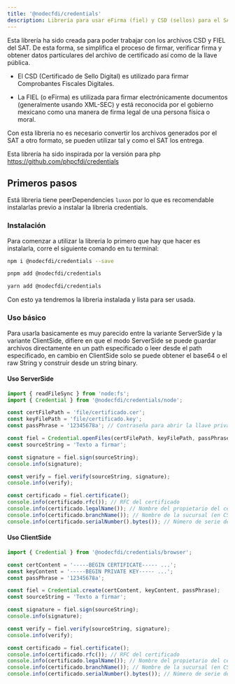 ```yaml
---
title: '@nodecfdi/credentials'
description: Librería para usar eFirma (fiel) y CSD (sellos) para el SAT.
---
```



Esta librería ha sido creada para poder trabajar con los archivos CSD y FIEL del SAT. De esta forma,
se simplifica el proceso de firmar, verificar firma y obtener datos particulares del archivo de
certificado así como de la llave pública.

- El CSD (Certificado de Sello Digital) es utilizado para firmar Comprobantes Fiscales Digitales.

- La FIEL (o eFirma) es utilizada para firmar electrónicamente documentos (generalmente usando
  XML-SEC) y está reconocida por el gobierno mexicano como una manera de firma legal de una persona
  física o moral.

Con esta librería no es necesario convertir los archivos generados por el SAT a otro formato, se
pueden utilizar tal y como el SAT los entrega.

Esta librería ha sido inspirada por la versión para php https://github.com/phpcfdi/credentials

## Primeros pasos

Está libreria tiene peerDependencies `luxon` por lo que es recomendable instalarlas previo a
instalar la libreria credentials.

### Instalación

Para comenzar a utilizar la libreria lo primero que hay que hacer es instalarla, corre el siguiente
comando en tu terminal:

<Tabs syncKey="pkg">
<TabItem label="npm">

```sh
npm i @nodecfdi/credentials --save
```

</TabItem>
<TabItem label="pnpm">

```sh
pnpm add @nodecfdi/credentials
```

</TabItem>
<TabItem label="Yarn">

```sh
yarn add @nodecfdi/credentials
```

</TabItem>
</Tabs>

Con esto ya tendremos la libreria instalada y lista para ser usada.

### Uso básico

Para usarla basicamente es muy parecido entre la variante ServerSide y la variante ClientSide,
difiere en que el modo ServerSide se puede guardar archivos directamente en un path especificado o
leer desde el path especificado, en cambio en ClientSide solo se puede obtener el base64 o el raw
String y construir desde un string binary.

#### Uso ServerSide

```ts
import { readFileSync } from 'node:fs';
import { Credential } from '@nodecfdi/credentials/node';

const certFilePath = 'file/certificado.cer';
const keyFilePath = 'file/certificado.key';
const passPhrase = '12345678a'; // Contraseña para abrir la llave privada

const fiel = Credential.openFiles(certFilePath, keyFilePath, passPhrase);
const sourceString = 'Texto a firmar';

const signature = fiel.sign(sourceString);
console.info(signature);

const verify = fiel.verify(sourceString, signature);
console.info(verify);

const certificado = fiel.certificate();
console.info(certificado.rfc()); // RFC del certificado
console.info(certificado.legalName()); // Nombre del propietario del certificado
console.info(certificado.branchName()); // Nombre de la sucursal (en CSD, FIEL está vacia)
console.info(certificado.serialNumber().bytes()); // Número de serie del certificado
```

#### Uso ClientSide

```ts
import { Credential } from '@nodecfdi/credentials/browser';

const certContent = '-----BEGIN CERTIFICATE----- ...';
const keyContent = '-----BEGIN PRIVATE KEY----- ...';
const passPhrase = '12345678a';

const fiel = Credential.create(certContent, keyContent, passPhrase);
const sourceString = 'Texto a firmar';

const signature = fiel.sign(sourceString);
console.info(signature);

const verify = fiel.verify(sourceString, signature);
console.info(verify);

const certificado = fiel.certificate();
console.info(certificado.rfc()); // RFC del certificado
console.info(certificado.legalName()); // Nombre del propietario del certificado
console.info(certificado.branchName()); // Nombre de la sucursal (en CSD, FIEL está vacia)
console.info(certificado.serialNumber().bytes()); // Número de serie del certificado
```
